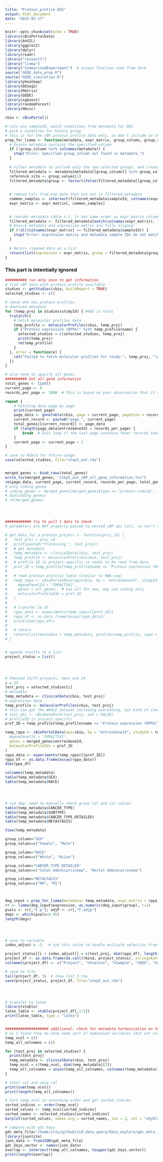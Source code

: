 ```yaml
---
title: "Protein_profile DEG"
output: html_document
date: "2025-02-17"
---
```


```r
knitr::opts_chunk$set(echo = TRUE)
library(cBioPortalData)
library(AnVIL)
library(ggplot2)
library(dplyr)
library(readr)
library("recount3")
library("limma")
library("SummarizedExperiment")  # assays function come from here
source("GEDE_data_prep.R")
source("GEDE_simulation.R")
library(pheatmap)
library(DESeq2)
library(Matrix)
library(GEDE)
library(xgboost)
library(randomForest)
library(Hmisc)

cbio <- cBioPortal()

# cols are sampleID, match conditions from metadata for DEG
# pick a condition for binary group
# this is for the cBP protein profile data only, so don't include in the data prep script
prep_for_limma <- function(metadata, expr_matrix, group_column, group_values) {
  # Ensure metadata contains the specified column
  if (!group_column %in% colnames(metadata)) {
    stop("Error: Specified group_column not found in metadata.")
  }
  
  # Filter metadata to include only the two selected groups, and create group infor
  filtered_metadata <- metadata[metadata[[group_column]] %in% group_values, ][c("sampleId", group_column)]
  reference_site <- group_values[1]
  filtered_metadata$group <- factor(ifelse(filtered_metadata[[group_column]] == reference_site, 0, 1))
  
  
  # remove cols from exp data that are not in filtered_metadata
  common_samples <- intersect(filtered_metadata$sampleId, colnames(expr_matrix))
  expr_matrix <- expr_matrix[, common_samples]
  

  # reorder metadata table s.t. it has same order as expr_matrix columns
  filtered_metadata <- filtered_metadata[match(colnames(expr_matrix), filtered_metadata$sampleId), ]
  # Ensure metadata and expression matrix are fully aligned
  if (!all(colnames(expr_matrix) == filtered_metadata$sampleId)) {
    stop("Error: Expression matrix and metadata sample IDs do not match after filtering.")
  }
  
  # Return cleaned data as a list
  return(list(expression = expr_matrix, group = filtered_metadata$group))
}
```

### This part is intentially ignored
```r
########## run only once to get information
# find cBP data with protein profile available
studies <- getStudies(cbio, buildReport = TRUE)
selected_studies <- c()

# check who has protein profiles
# download metadata
for (temp_proj in studies$studyId) { #485 in total
  tryCatch({
    # Fetch molecular profiles data
    temp_profile <- molecularProfiles(cbio, temp_proj)
    if ("Protein expression (RPPA)" %in% temp_profile$name) {
      selected_studies = c(selected_studies, temp_proj)
      print(temp_proj)
      rm(temp_profile)
    }
  }, error = function(e) {
    cat("Failed to fetch molecular profiles for study:", temp_proj, "\n")
  })
}

# also need to specify all genes
########## Get all gene information
total_genes <- list()
current_page <- 0
records_per_page <- 1000  # This is based on your observation that it returns 1000 records by default

repeat {
    # Fetching data page by page
    print(current_page)
    page_data <- geneTable(cbio, page = current_page, pageSize = records_per_page)
    current_record <- paste0("page_", current_page)
    total_genes[[current_record]] <- page_data
    if (length(page_data$entrezGeneId) < records_per_page) {
        break  # Exit loop if the last page contains fewer records than the maximum
    }
    current_page <- current_page + 1
}

# save to Rdata for future usage
save(selected_studies, file="step5_out.rda")


merged_genes <- bind_rows(total_genes)
write_tsv(merged_genes, "step5_out_cBP_all_gene_information.tsv")
rm(page_data, current_page, current_record, records_per_page, total_genes)
# only coding genes
# coding_genes <- merged_genes[merged_genes$type == "protein-coding", ]
# dim(coding_genes)
# rm(merged_genes)




############ try to pull 1 data to check
# parameters are NOT properly passed to nested cBP api call, so can't use function here

# get_data_for_a_protein_project <- function(proj_id) {
#   test_proj = proj_id 
#   print(paste0("Processing ", test_proj))
#   # get metadata
#   temp_metadata <- clinicalData(cbio, test_proj)
#   temp_profile <- molecularProfiles(cbio, test_proj)
#   # profile ID is project-specific so needs to be read from data
#   prof_ID = temp_profile[temp_profile$name == "Protein expression (RPPA)", ]$molecularProfileId[1] 
#   
#   # read protein profiles table (similar to RNA-seq) 
#   temp_rppa <- cBioPortalData(api=cbio, by = "entrezGeneId", studyId = test_proj, 
#     #genePanelId = "IMPACT341",  
#     genes = all_genes,  # use all for now, may use coding only 
#     molecularProfileIds = prof_ID
#   )
#   
#   # transfer to df
#   rppa_data <- experiments(temp_rppa)[[prof_ID]]
#   rppa_df <- as.data.frame(assay(rppa_data))
#   print(dim(rppa_df))
#   
#   # return
#   return(list(metadata = temp_metadata, profile=temp_profile, rppa = rppa_df))
# }


# append results to a list
project_status = list()




# Checked 23/73 projects, next use 24
i = 23
test_proj = selected_studies[i]
# metadata
temp_metadata <- clinicalData(cbio, test_proj)
# expression data
temp_profile <- molecularProfiles(cbio, test_proj)
# this can get the WHOLE dataset including everything, but kind of slow and space-extensive, so let's use specific function instead
# test_obj <- cBioDataPack(test_proj, ask = FALSE)
# profileID is project-specific
prof_ID = temp_profile[temp_profile$name == "Protein expression (RPPA)", ]$molecularProfileId[1] 

temp_rppa <- cBioPortalData(api=cbio, by = "entrezGeneId", studyId = test_proj, 
  #genePanelId = "IMPACT341",
  genes = merged_genes$entrezGeneId,
  molecularProfileIds = prof_ID
)
rppa_data <- experiments(temp_rppa)[[prof_ID]]
rppa_df <- as.data.frame(assay(rppa_data))
dim(rppa_df)

colnames(temp_metadata)
table(temp_metadata$SEX)
table(temp_metadata$RACE)




# run deg: need to manually check group col and col values
table(temp_metadata$CANCER_TYPE)
table(temp_metadata$SUBTYPE)
table(temp_metadata$CANCER_TYPE_DETAILED)
table(temp_metadata$METASTASIS)

View(temp_metadata)

group_column="SEX"
group_values=c("Female", "Male")

group_column="RACE"
group_values=c("White", "Asian")

group_column="CANCER_TYPE_DETAILED"
group_values=c("Colon Adenocarcinoma", "Rectal Adenocarcinoma")

group_column="METASTASIS"
group_values=c("M0", "M1")



deg_input = prep_for_limma(metadata= temp_metadata, expr_matrix = rppa_df, group_column=group_column, group_values=group_values)
rr <- limma(deg_input$expression, as.numeric(deg_input$group), r=1)
pvals <- rr[,"F.p"]; adjP <- rr[,"F.adjp"]
degs <- which(pvals<0.05)
length(degs)




# save to variable
index_adjust = -3   # use this value to handle multiple selection from 1 project (+1) or skip 1 project (-1)

project_status[[i + index_adjust]] = c(test_proj, dim(rppa_df), length(degs), group_column, group_values)
project_df <- as.data.frame(do.call(rbind, project_status), stringsAsFactors = FALSE)
colnames(project_df) <- c("Project", "nFeature", "nSample", "nDEG", "Group_Column", "Group1", "Group2")

# save to file
tail(project_df, 3)  # show last 3 row
save(project_status, project_df, file="step5_out.rda")




# transfer to latex
library(xtable)
latex_table <- xtable(project_df[,1:5])
print(latex_table, type = "latex")


#################### additional: check for metadata harmonization on those 73 projects
# as I found they do show some sort of hamonzied variables (but not values)
temp_ncol = c()
temp_all_colnames = c()

for (test_proj in selected_studies) {
  print(test_proj)
  temp_metadata <- clinicalData(cbio, test_proj)
  temp_ncol = c(temp_ncol, dim(temp_metadata)[2])
  temp_all_colnames = union(temp_all_colnames, colnames(temp_metadata))
}

# total col and uniq col
print(sum(temp_ncol))
print(length(temp_all_colnames))

# Sort temp_ncol in ascending order and get sorted indices
sorted_indices <- order(temp_ncol)  
sorted_values <- temp_ncol[sorted_indices]  
sorted_names <- selected_studies[sorted_indices]  
barplot(sorted_values, names.arg = sorted_names, las = 2, col = "skyblue", main = "Sorted Bar Plot")

# compare with gdc keys
gdc_meta_file="/home/sliu/github/LLM_data_query/data_explore/gdc_meta.json"
library(jsonlite)
json_data <- fromJSON(gdc_meta_file)
gdc_keys_vector <- names(json_data)
overlap <- intersect(temp_all_colnames, toupper(gdc_keys_vector))
print(length(overlap))


```




